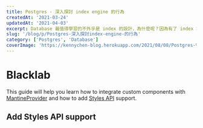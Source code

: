 ```yaml
---
title: Postgres - 深入探討 index engine 的行為
createdAt: '2021-03-24'
updatedAt: '2021-04-03'
excerpt: Database 最值得學習的不外乎是 index 的設計，為什麼呢？因為有了 index 才可以加速查詢，但是內部的 index engine 是怎麼做到的？如果我們可以了解細節的差異的話，我們在設計要怎麼放 index 在什麼欄位，我覺得會更有感覺。
slug: '/blog/p/Postgres-深入探討index-engine-的行為'
category: ['Postgres', 'Database']
coverImage: 'https://kennychen-blog.herokuapp.com/2021/08/08/Postgres-%E6%B7%B1%E5%85%A5%E6%8E%A2%E8%A8%8Eindex-engine-%E7%9A%84%E8%A1%8C%E7%82%BA/cover.jpeg'
---
```


# Blacklab


 This guide will help you learn how to integrate custom components with [MantineProvider](/theming/mantine-provider/)
and how to add [Styles API](/styles/styles-api/) support.

## Add Styles API support